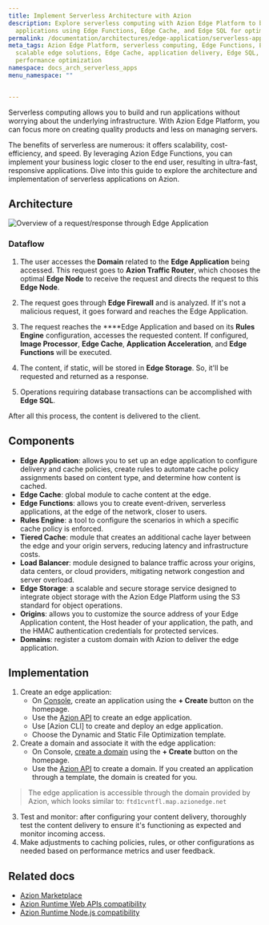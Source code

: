 ```yaml
---
title: Implement Serverless Architecture with Azion
description: Explore serverless computing with Azion Edge Platform to build responsive
  applications using Edge Functions, Edge Cache, and Edge SQL for optimal performance.
permalink: /documentation/architectures/edge-application/serverless-applications/
meta_tags: Azion Edge Platform, serverless computing, Edge Functions, Edge Application,
  scalable edge solutions, Edge Cache, application delivery, Edge SQL, Edge Storage,
  performance optimization
namespace: docs_arch_serverless_apps
menu_namespace: ""


---
```


Serverless computing allows you to build and run applications without worrying about the underlying infrastructure. With Azion Edge Platform, you can focus more on creating quality products and less on managing servers.

The benefits of serverless are numerous: it offers scalability, cost-efficiency, and speed. By leveraging Azion Edge Functions, you can implement your business logic closer to the end user, resulting in ultra-fast, responsive applications. Dive into this guide to explore the architecture and implementation of serverless applications on Azion.


## Architecture

![Overview of a request/response through Edge Application](/assets/docs/images/uploads/serverless-apps.png)


### Dataflow

1. The user accesses the **Domain** related to the **Edge Application** being accessed. This request goes to **Azion Traffic Router**, which chooses the optimal **Edge Node** to receive the request and directs the request to this **Edge Node**.

2. The request goes through **Edge Firewall** and is analyzed. If it's not a malicious request, it goes forward and reaches the Edge Application.

3. The request reaches the ****Edge Application and based on its **Rules Engine** configuration, accesses the requested content. If configured, **Image Processor**, **Edge Cache**, **Application Acceleration**, and **Edge Functions** will be executed.

4. The content, if static, will be stored in **Edge Storage**. So, it'll be requested and returned as a response.

5. Operations requiring database transactions can be accomplished with **Edge SQL**.

After all this process, the content is delivered to the client.


## Components

- **Edge Application**: allows you to set up an edge application to configure delivery and cache policies, create rules to automate cache policy assignments based on content type, and determine how content is cached.
- **Edge Cache**: global module to cache content at the edge.
- **Edge Functions**: allows you to create event-driven, serverless applications, at the edge of the network, closer to users.
- **Rules Engine**: a tool to configure the scenarios in which a specific cache policy is enforced.
- **Tiered Cache**: module that creates an additional cache layer between the edge and your origin servers, reducing latency and infrastructure costs. 
- **Load Balancer**: module designed to balance traffic across your origins, data centers, or cloud providers, mitigating network congestion and server overload.
- **Edge Storage**: a scalable and secure storage service designed to integrate object storage with the Azion Edge Platform using the S3 standard for object operations.
- **Origins**:  allows you to customize the source address of your Edge Application content, the Host header of your application, the path, and the HMAC authentication credentials for protected services.
- **Domains**: register a custom domain with Azion to deliver the edge application.


## Implementation

1. Create an edge application:
    - On [Console](https://console.azion.com), create an application using the **+ Create** button on the homepage.
    - Use the [Azion API](https://api.azion.com/#9c61e0fd-e7aa-4a5f-b29e-7f9d71b98d5f) to create an edge application.
    - Use [Azion CLI] to create and deploy an edge application.
    - Choose the Dynamic and Static File Optimization template.
2. Create a domain and associate it with the edge application: 
    - On Console, [create a domain](https://www.azion.com/en/documentation/products/guides/configure-a-domain/) using the **+ Create** button on the homepage.
    - Use the [Azion API](https://api.azion.com/#a258eabc-b419-47e6-be68-45c2ce0150dd) to create a domain.
 If you created an application through a template, the domain is created for you.
> The edge application is accessible through the domain provided by Azion, which looks similar to: `ftd1cvntfl.map.azionedge.net` 
3. Test and monitor: after configuring your content delivery, thoroughly test the content delivery to ensure it's functioning as expected and monitor incoming access.
4. Make adjustments to caching policies, rules, or other configurations as needed based on performance metrics and user feedback.


## Related docs

- [Azion Marketplace](/en/documentation/products/marketplace/)
- [Azion Runtime Web APIs compatibility](/en/documentation/products/devtools/azion-edge-runtime/frameworks-compatibility/)
- [Azion Runtime Node.js compatibility](/en/documentation/products/azion-edge-runtime/compatibility/node/)
